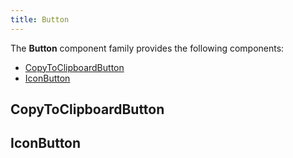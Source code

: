 ```yaml
---
title: Button
---
```



<DocusaurusDoc>

The **Button** component family provides the following components:

- [CopyToClipboardButton](#copytoclipboardbutton)
- [IconButton](#iconbutton)

## CopyToClipboardButton

<ComponentDocs docs={jsdocCopyToClipboardButton} example={CopyToClipboardButtonExample} />

## IconButton

<ComponentDocs docs={jsdocIconButton} example={IconButtonExample} />

</DocusaurusDoc>
